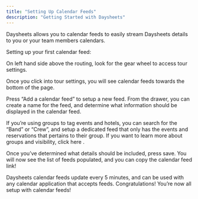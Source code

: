 ```yaml
---
title: "Setting Up Calendar Feeds"
description: "Getting Started with Daysheets"
---
```


Daysheets allows you to calendar feeds to easily stream Daysheets details to you or your team members calendars.

Setting up your first calendar feed:

On left hand side above the routing, look for the gear wheel to access tour settings.

Once you click into tour settings, you will see calendar feeds towards the bottom of the page.

Press “Add a calendar feed” to setup a new feed. From the drawer, you can create a name for the feed, and determine what information should be displayed in the calendar feed.

If you’re using groups to tag events and hotels, you can search for the “Band” or “Crew”, and setup a dedicated feed that only has the events and reservations that pertains to their group. If you want to learn more about groups and visibility, click here .

Once you’ve determined what details should be included, press save. You will now see the list of feeds populated, and you can copy the calendar feed link!

Daysheets calendar feeds update every 5 minutes, and can be used with any calendar application that accepts feeds. Congratulations! You’re now all setup with calendar feeds!
